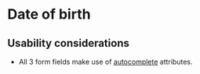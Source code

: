 
<Meta of={DateOfBirth} />

# Date of birth

## Usability considerations
- All 3 form fields make use of [autocomplete](https://developer.mozilla.org/en-US/docs/Web/HTML/Attributes/autocomplete) attributes.

<Canvas of={DateOfBirth.DateOfBirth} />
